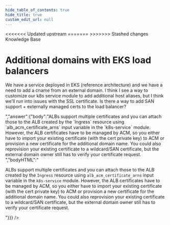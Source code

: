 ```yaml
---
hide_table_of_contents: true
hide_title: true
custom_edit_url: null
---
```



<head>
<<<<<<< Updated upstream
  <link rel="canonical" href="https://github.com/tnn-gruntwork-io/knowledge-base/discussions/256" />
=======
  <link rel="canonical" href="https://github.com/tnn-gruntwork-io/knowledge-base/discussions/256" />
>>>>>>> Stashed changes
</head>

<CenterLayout>
<span className="searchCategory">Knowledge Base</span>
<h1>Additional domains with EKS load balancers</h1>
<GitHub discussion={{"id":"D_kwDOF8slf84AO9A8","number":256,"author":{"login":"autero1"},"title":"Additional domains with EKS load balancers","body":"We have a service deployed in EKS (reference architecture) and we have a need to add a cname from an external domain.  I think I see a way to customize our k8s service module to add additional host aliases, but I think we'll run into issues with the SSL certificate.  Is there a way to add SAN support + externally managed certs to the load balancer?","bodyHTML":"<p dir=\"auto\">We have a service deployed in EKS (reference architecture) and we have a need to add a cname from an external domain.  I think I see a way to customize our k8s service module to add additional host aliases, but I think we'll run into issues with the SSL certificate.  Is there a way to add SAN support + externally managed certs to the load balancer?</p>","answer":{"body":"ALBs support multiple certificates and you can attach those to the ALB created by the `Ingress` resource using `alb_acm_certificate_arns` input variable in the `k8s-service` module. However, the ALB certificates have to be managed by ACM, so you either have to import your existing certificate (with the cert private key) to ACM or provision a new certificate for the additional domain name. You could also reprovision your existing certificate to a wildcard/SAN certificate, but the external domain owner still has to verify your certificate request. ","bodyHTML":"<p dir=\"auto\">ALBs support multiple certificates and you can attach those to the ALB created by the <code class=\"notranslate\">Ingress</code> resource using <code class=\"notranslate\">alb_acm_certificate_arns</code> input variable in the <code class=\"notranslate\">k8s-service</code> module. However, the ALB certificates have to be managed by ACM, so you either have to import your existing certificate (with the cert private key) to ACM or provision a new certificate for the additional domain name. You could also reprovision your existing certificate to a wildcard/SAN certificate, but the external domain owner still has to verify your certificate request.</p>"}}} />

</CenterLayout>
  

<!-- ##DOCS-SOURCER-START
{
  "sourcePlugin": "github-discussions",
  "hash": "757bee3de01f873ad36ebb8e66d54822"
}
##DOCS-SOURCER-END -->
